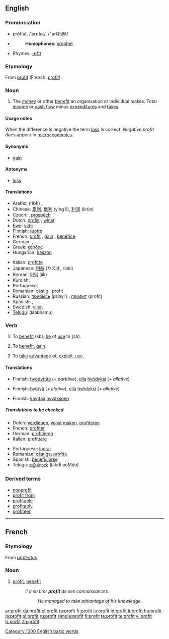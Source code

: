 {{see|Profit}}
{{wikipedia}}
==English==

===Pronunciation===
*prŏf'ət, /ˈprɒfət/, /"prQf@t/
*{{audio|en-us-profit.ogg|Audio (US)}}
*:'''Homophones''': [[prophet]]
*Rhymes: [[Rhymes:English:-ɒfɪt|-ɒfɪt]]

===Etymology===
From {{OF.}} [[prufit]] (French: [[#French|profit]]).

===Noun===
{{en-noun}}

# The [[money]] or other [[benefit]] an organisation or individual makes. Total [[income]] or [[cash flow]] minus [[expenditure]]s and [[tax]]es.

====Usage notes====
When the difference is negative the term [[loss]] is correct.  ''Negative profit'' does appear in [[microeconomics]].

====Synonyms====
*[[gain]]

====Antonyms====
*[[loss]]

====Translations====
{{top}}
* Arabic: {{Arab|[[ربح]]}} (ribħ) {{m}}, {{Arab|[[مكسب]]}} {{IPAchar|(máksab)}} {{m}}
* Chinese: [[贏利]], [[赢利]] (yíng lì), [[利润]] (lìrùn)
* Czech: {{t-|cs|zisk|m}}, [[prospěch]] {{m}}
* Dutch: [[profijt]] {{n}}, [[winst]] {{f}}
* [[Ewe]]: [[viɖe]]
* Finnish: [[tuotto]]
* French: [[#French|profit]] {{m}}, [[gain]] {{m}}, [[bénéfice]] {{m}}
* German: {{t+|de|Gewinn|m}}, {{t+|de|Profit|m}}
* Greek: [[κέρδος]] {{n}}
* Hungarian: [[haszon]]
{{mid}}
* Italian: [[profitto]] {{m}}
* Japanese: [[利益]] (りえき, rieki)
* Korean: [[이익]] (iik)
* Kurdish: {{KUchar|[[قازانج]]}}
* Portuguese: {{t+|pt|lucro|m}}
* Romanian: [[câştig]] {{n}}, profit {{f}}
* Russian: [[прибыль]] (príbyl’) {{f}}, [[профит]] (profít) {{m}}
* Spanish: {{t-|es|ganancia|f}}, {{t-|es|beneficio|f}}
* Swedish: [[vinst]]
* [[Telugu]]: {{t|te|లాభము}} (laabhamu)
{{bottom}}

===Verb===
{{en-verb}}

# {{transitive}} To [[benefit]] (sb), [[be]] of [[use]] to (sb).
# {{context|intransitive|construed with '''from'''}} To [[benefit]], [[gain]].
# {{context|intransitive|construed with '''from'''}} To [[take]] [[advantage]] of, [[exploit]], [[use]].

====Translations====
{{trans-top|To benefit, be of use to}}
* Finnish: [[hyödyttää]] (''+ partitive''), [[olla#Finnish|olla]] [[hyöty|hyödyksi]] (''+ allative'')
{{trans-mid}}
{{trans-bottom}}

{{trans-top|To benefit, gain}}
* Finnish: [[hyötyä]] (''+ elative''), [[olla#Finnish|olla]] [[hyöty|hyödyksi]] (''+ allative'')
{{trans-mid}}
{{trans-bottom}}

{{trans-top|To take advantage of, exploit, use}}
* Finnish: [[käyttää]] [[hyvä|hyväkse]][[-en#Finnish|en]]
{{trans-mid}}
{{trans-bottom}}

=====Translations to be checked=====
{{trans-top|Translations to be checked}}
*Dutch: [[verdienen]], [[winst]] [[maken]], [[profiteren]]
*French: [[profiter]]
*German: [[profitieren]]
*Italian: [[profittare]]
{{trans-mid}}
*Portuguese: [[lucrar]]
*Romanian: [[câştiga]], [[profita]]
*Spanish: [[beneficiarse]]
*Telugu: [[లబ్ది పొందు]] (labdi poMdu)
{{trans-bottom}}

===Derived terms===
*[[nonprofit]]
*[[profit from]]
*[[profitable]]
*[[profitably]]
*[[profiteer]]

[[Category:1000 English basic words]]

----

==French==

===Etymology===
From {{L.}} ''[[profectus]]''.

===Noun===
{{fr-noun|m}}

# [[#Noun|profit]], [[benefit]]
#: ''Il a su tirer '''profit''' de ses connaissances.''
#:: ''He managed to take advantage of his knowledge.''

[[ar:profit]]
[[da:profit]]
[[el:profit]]
[[fa:profit]]
[[fr:profit]]
[[io:profit]]
[[id:profit]]
[[it:profit]]
[[hu:profit]]
[[ja:profit]]
[[pl:profit]]
[[ru:profit]]
[[simple:profit]]
[[fi:profit]]
[[ta:profit]]
[[te:profit]]
[[vi:profit]]
[[tr:profit]]
[[zh:profit]]